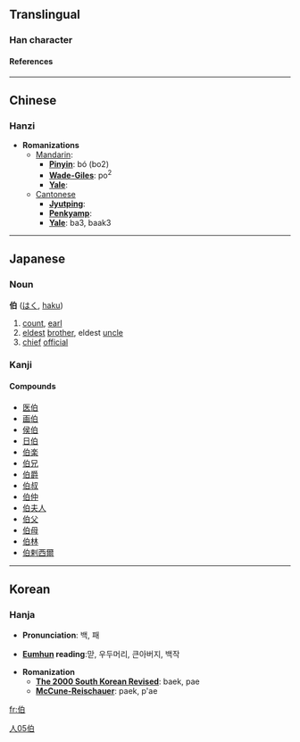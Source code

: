 ==Translingual==
===Han character===
{{Han char|rad=人|as=05|sn=7|so=|four=2620<sub>0</sub>|canj=人竹日 (OHA)|gso=|cmean=[[older]] [[brother]];  [[father]]'s [[elder]] brother;  [[senior]] [[male]] '[[sire]]';  [[feudal]] [[rank]] '[[count]]'}}
====References====
{{Han ref|kx=0096.160|dkj=00466|dj=0204.200|hdz=10136.020|uh=4F2F|ud=20271|bh=A742|bd=42818}}


----

==Chinese==
===Hanzi===

* '''Romanizations'''
** [[Mandarin]]:
*** '''[[Pinyin]]''': bó (bo2)
*** '''[[Wade-Giles]]''': po<sup>2</sup>
*** '''[[Yale]]''': 
**[[Cantonese]]
***'''[[Jyutping]]''':
***'''[[Penkyamp]]''': 
***'''[[Yale]]''': ba3, baak3


----

== Japanese ==
===Noun===
'''伯''' ([[はく]], [[haku]])
# [[count]], [[earl]]
# [[eldest]] [[brother]], eldest [[uncle]]
# [[chief]] [[official]]


===Kanji===
{{kanji|[[はく]] ([[haku]]), [[は]] ([[ha]])|[[おさ]] ([[osa]]), [[はたがしら]] ([[hatagashira]])}}
====Compounds====
*[[医伯]]
*[[画伯]]
*[[侯伯]]
*[[日伯]]
*[[伯楽]]
*[[伯兄]]
*[[伯爵]]
*[[伯叔]]
*[[伯仲]]
*[[伯夫人]]
*[[伯父]]
*[[伯母]]
*[[伯林]]
*[[伯剌西爾]]


[[Category:Japanese kanji|人05伯]]
----

==Korean==
===Hanja===

* '''Pronunciation''': 백, 패

* '''[[Eumhun]] reading''':맏, 우두머리, 큰아버지, 백작


* '''Romanization'''
** '''[[The 2000 South Korean Revised Romanization|The 2000 South Korean Revised]]''': baek, pae
** '''[[McCune-Reischauer]]''': paek, p'ae


[[fr:伯]]
